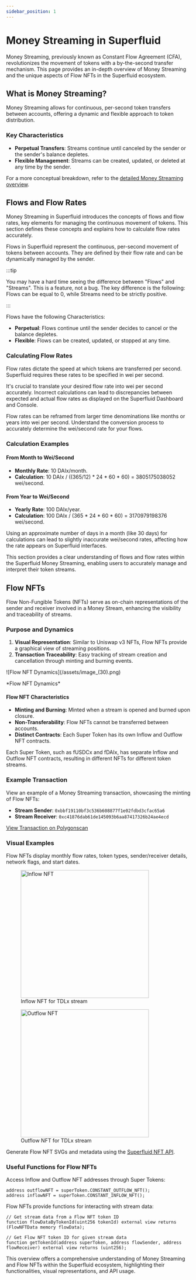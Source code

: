 ```yaml
---
sidebar_position: 1
---
```


# Money Streaming in Superfluid

Money Streaming, previously known as Constant Flow Agreement (CFA), revolutionizes the movement of tokens with a by-the-second transfer mechanism. This page provides an in-depth overview of Money Streaming and the unique aspects of Flow NFTs in the Superfluid ecosystem.

## What is Money Streaming?

Money Streaming allows for continuous, per-second token transfers between accounts, offering a dynamic and flexible approach to token distribution.

### Key Characteristics

- **Perpetual Transfers**: Streams continue until canceled by the sender or the sender's balance depletes.
- **Flexible Management**: Streams can be created, updated, or deleted at any time by the sender.

For a more conceptual breakdown, refer to the [detailed Money Streaming overview](/docs/protocol/money-streaming/overview.mdx).

## Flows and Flow Rates

Money Streaming in Superfluid introduces the concepts of flows and flow rates, key elements for managing the continuous movement of tokens. This section defines these concepts and explains how to calculate flow rates accurately.

Flows in Superfluid represent the continuous, per-second movement of tokens between accounts. They are defined by their flow rate and can be dynamically managed by the sender.

:::tip

You may have a hard time seeing the difference between "Flows" and "Streams". This is a feature, not a bug. The key difference is the following: Flows can be equal to 0, while Streams need to be strictly positive.

:::

Flows have the following Characteristics:

- **Perpetual**: Flows continue until the sender decides to cancel or the balance depletes.
- **Flexible**: Flows can be created, updated, or stopped at any time.

### Calculating Flow Rates


Flow rates dictate the speed at which tokens are transferred per second. Superfluid requires these rates to be specified in wei per second.

It's crucial to translate your desired flow rate into wei per second accurately. Incorrect calculations can lead to discrepancies between expected and actual flow rates as displayed on the Superfluid Dashboard and Console.

<Admonition type="info" title="Flow Rate Conversion">

Flow rates can be reframed from larger time denominations like months or years into wei per second. Understand the conversion process to accurately determine the wei/second rate for your flows.

</Admonition>

### Calculation Examples

#### From Month to Wei/Second

- **Monthly Rate**: 10 DAIx/month.
- **Calculation**: 10 DAIx / ((365/12) * 24 * 60 * 60) = 3805175038052 wei/second.

#### From Year to Wei/Second

- **Yearly Rate**: 100 DAIx/year.
- **Calculation**: 100 DAIx / (365 * 24 * 60 * 60) = 3170979198376 wei/second.

<Admonition type="warning" title="Calculation Precision">

Using an approximate number of days in a month (like 30 days) for calculations can lead to slightly inaccurate wei/second rates, affecting how the rate appears on Superfluid interfaces.

</Admonition>

This section provides a clear understanding of flows and flow rates within the Superfluid Money Streaming, enabling users to accurately manage and interpret their token streams.

## Flow NFTs

Flow Non-Fungible Tokens (NFTs) serve as on-chain representations of the sender and receiver involved in a Money Stream, enhancing the visibility and traceability of streams.

### Purpose and Dynamics

1. **Visual Representation**: Similar to Uniswap v3 NFTs, Flow NFTs provide a graphical view of streaming positions.
2. **Transaction Traceability**: Easy tracking of stream creation and cancellation through minting and burning events.

<div style={{ display: 'flex', justifyContent: 'center' }}>
    ![Flow NFT Dynamics](/assets/image_(30).png)
</div>
<div style={{ display: 'flex', justifyContent: 'center' }}>
    <p>*Flow NFT Dynamics*</p>
</div>

#### Flow NFT Characteristics

- **Minting and Burning**: Minted when a stream is opened and burned upon closure.
- **Non-Transferability**: Flow NFTs cannot be transferred between accounts.
- **Distinct Contracts**: Each Super Token has its own Inflow and Outflow NFT contracts.

<Admonition type="warning">

Each Super Token, such as fUSDCx and fDAIx, has separate Inflow and Outflow NFT contracts, resulting in different NFTs for different token streams.

</Admonition>

### Example Transaction

View an example of a Money Streaming transaction, showcasing the minting of Flow NFTs:

- **Stream Sender**: `0xbbf19110bf3c536b608877f1e02fdbd3cfac65a6`
- **Stream Receiver**: `0xc41876dab61de145093b6aa87417326b24ae4ecd`

[View Transaction on Polygonscan](https://mumbai.polygonscan.com/tx/0x7e3454ea43c762d049590aac6cdb792b70b84a33d9d2a154f3e6535d174ba986)

### Visual Examples

Flow NFTs display monthly flow rates, token types, sender/receiver details, network flags, and start dates.


<div style={{ display: 'flex', justifyContent: 'space-between' }}>

<figure>
  <img src="/assets/getsvg.svg" alt="Inflow NFT" width="350"/>
  <figcaption>Inflow NFT for TDLx stream</figcaption>
</figure>

<figure>
  <img src="/assets/getsvg_(1).svg" alt="Outflow NFT" width="350"/>
  <figcaption>Outflow NFT for TDLx stream</figcaption>
</figure>

</div>

Generate Flow NFT SVGs and metadata using the [Superfluid NFT API](https://github.com/superfluid-finance/sfnft).

### Useful Functions for Flow NFTs

Access Inflow and Outflow NFT addresses through Super Tokens:

```solidity
address outflowNFT = superToken.CONSTANT_OUTFLOW_NFT();
address inflowNFT = superToken.CONSTANT_INFLOW_NFT();
```

Flow NFTs provide functions for interacting with stream data:

```solidity
// Get stream data from a Flow NFT token ID
function flowDataByTokenId(uint256 tokenId) external view returns (FlowNFTData memory flowData);

// Get Flow NFT token ID for given stream data
function getTokenId(address superToken, address flowSender, address flowReceiver) external view returns (uint256);
```

This overview offers a comprehensive understanding of Money Streaming and Flow NFTs within the Superfluid ecosystem, highlighting their functionalities, visual representations, and API usage.